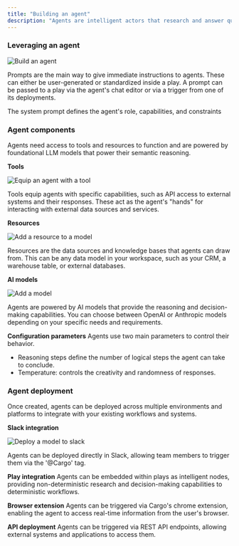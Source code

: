 ```yaml
---
title: "Building an agent"
description: "Agents are intelligent actors that research and answer questions about companies and people"
---
```


### Leveraging an agent

![Build an agent](/images/building-an-agent-1.png)

Prompts are the main way to give immediate instructions to agents. These can either be user-generated or standardized inside a play. A prompt can be passed to a play via the agent's chat editor or via a trigger from one of its deployments.

The system prompt defines the agent's role, capabilities, and constraints

### Agent components

Agents need access to tools and resources to function and are powered by foundational LLM models that power their semantic reasoning.

**Tools**

![Equip an agent with a tool](/images/building-an-agent-2.png)

Tools equip agents with specific capabilities, such as API access to external systems and their responses. These act as the agent's "hands" for interacting with external data sources and services.

**Resources**

![Add a resource to a model](/images/building-an-agent-3.png)

Resources are the data sources and knowledge bases that agents can draw from. This can be any data model in your workspace, such as your CRM, a warehouse table, or external databases.

**AI models**

![Add a model](/images/building-an-agent-4.png)

Agents are powered by AI models that provide the reasoning and decision-making capabilities. You can choose between OpenAI or Anthropic models depending on your specific needs and requirements.

**Configuration parameters** Agents use two main parameters to control their behavior.

- Reasoning steps define the number of logical steps the agent can take to conclude.
- Temperature: controls the creativity and randomness of responses.

### Agent deployment

Once created, agents can be deployed across multiple environments and platforms to integrate with your existing workflows and systems.

**Slack integration**

![Deploy a model to slack](/images/building-an-agent-5.gif)

Agents can be deployed directly in Slack, allowing team members to trigger them via the '@Cargo' tag.

**Play integration**
Agents can be embedded within plays as intelligent nodes, providing non-deterministic research and decision-making capabilities to deterministic workflows.

**Browser extension**
Agents can be triggered via Cargo's chrome extension, enabling the agent to access real-time information from the user's browser.

**API deployment** Agents can be triggered via REST API endpoints, allowing external systems and applications to access them.